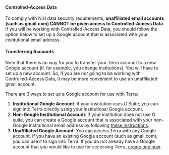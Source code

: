 ::: {.warning}
#### Controlled-Access Data {-}

To comply with NIH data security requirements, **unaffiliated email accounts (such as gmail.com) CANNOT be given access to Controlled-Access Data**. If you will be working with Controlled-Access Data, you should follow the option below to set up a Google account that is associated with your institutional email address.

#### Transferring Accounts {-}

Note that there is no way for you to transfer your Terra account to a new Google account (if, for example, you change institutions). You will have to set up a new account. So, if you are *not* going to be working with Controlled-Access Data, it may be more convenient to use an unaffiliated gmail account.
:::

There are 3 ways to set up a Google account for use with Terra:

1. **Institutional Google Account**: If your institution uses G Suite, you can sign into Terra directly using your institutional Google account.
1. **Non-Google Institutional Account**: If your institution does not use G suite, you can create a Google account that is associated with your non-Google institutional email address by following [these instructions](https://support.terra.bio/hc/en-us/articles/360029186611).
1. **Unaffiliated Google Account**: You can access Terra with any Google account. If you have an existing Google account (such as gmail.com), you can use it to sign into Terra. If you do not already have a Google account that you would like to use for accessing Terra, [create one now](https://accounts.google.com/SignUp).

